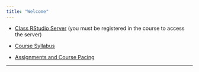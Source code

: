 ```yaml
---
title: "Welcome"
---
```


* [Class RStudio Server](https://mathr.math.appstate.edu) (you must be registered in the course to access the server)

* [Course Syllabus](./Syllabus/SyllabusSTT3850F2021.html)

* [Assignments and Course Pacing](./CoursePacing/CoursePacingF2021.html)

***